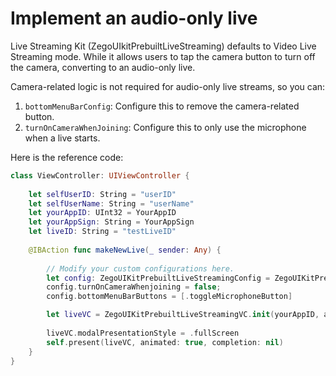 # Implement an audio-only live

Live Streaming Kit (ZegoUIkitPrebuiltLiveStreaming) defaults to Video Live Streaming mode. While it allows users to tap the camera button to turn off the camera, converting to an audio-only live.


Camera-related logic is not required for audio-only live streams, so you can:

1. `bottomMenuBarConfig`: Configure this to remove the camera-related button.
2. `turnOnCameraWhenJoining`: Configure this to only use the microphone when a live starts.

Here is the reference code:

```swift
class ViewController: UIViewController {
    
    let selfUserID: String = "userID" 
    let selfUserName: String = "userName"
    let yourAppID: UInt32 = YourAppID
    let yourAppSign: String = YourAppSign
    let liveID: String = "testLiveID"
    
    @IBAction func makeNewLive(_ sender: Any) {
        
        // Modify your custom configurations here.
        let config: ZegoUIKitPrebuiltLiveStreamingConfig = ZegoUIKitPrebuiltLiveStreamingConfig.host()
        config.turnOnCameraWhenjoining = false;
        config.bottomMenuBarButtons = [.toggleMicrophoneButton]

        let liveVC = ZegoUIKitPrebuiltLiveStreamingVC.init(yourAppID, appSign: yourAppSign, userID: selfUserID, userName: self.selfUserName ?? "", liveID: liveID, config: config)
        
        liveVC.modalPresentationStyle = .fullScreen
        self.present(liveVC, animated: true, completion: nil)
    }
}
```
